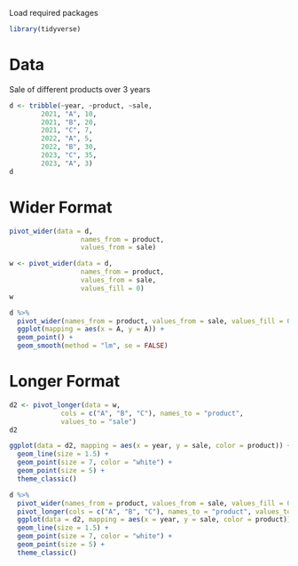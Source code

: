 Load required packages
```r
library(tidyverse)
```
# Data
Sale of different products over 3 years
```r
d <- tribble(~year, ~product, ~sale,
        2021, "A", 10,
        2021, "B", 20,
        2021, "C", 7,
        2022, "A", 5,
        2022, "B", 30,
        2023, "C", 35,
        2023, "A", 3)
d
```


# Wider Format
```r
pivot_wider(data = d, 
                  names_from = product, 
                  values_from = sale)
```

```r
w <- pivot_wider(data = d, 
                  names_from = product, 
                  values_from = sale, 
                  values_fill = 0)
w
```

```r
d %>% 
  pivot_wider(names_from = product, values_from = sale, values_fill = 0) %>% 
  ggplot(mapping = aes(x = A, y = A)) +
  geom_point() +
  geom_smooth(method = "lm", se = FALSE)
```

# Longer Format
```r
d2 <- pivot_longer(data = w,
             cols = c("A", "B", "C"), names_to = "product",
             values_to = "sale")
d2
```


```r
ggplot(data = d2, mapping = aes(x = year, y = sale, color = product)) +
  geom_line(size = 1.5) +
  geom_point(size = 7, color = "white") +
  geom_point(size = 5) +
  theme_classic()

```


```r
d %>% 
  pivot_wider(names_from = product, values_from = sale, values_fill = 0) %>% 
  pivot_longer(cols = c("A", "B", "C"), names_to = "product", values_to = "sale") %>% 
  ggplot(data = d2, mapping = aes(x = year, y = sale, color = product)) +
  geom_line(size = 1.5) +
  geom_point(size = 7, color = "white") +
  geom_point(size = 5) +
  theme_classic()
```

